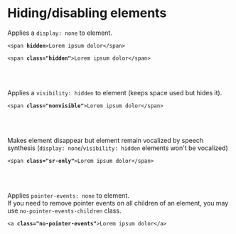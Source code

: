 
<Meta title="Front-End helpers / Hiding - Disabling elements" />

# Hiding/disabling elements


<div class="flex flex-spacebetween mb2 onmobile-flex-column">
  <div class="w49 flex-self-vcenter">
    Applies a <code>display: none</code> to element.
  </div>
  <div class="w49">
    <pre class=" language-markup prismjs"><code>&lt;span <strong>hidden</strong>&gt;Lorem ipsum dolor&lt;/span&gt;<br />
&lt;span <strong>class="hidden"</strong>&gt;Lorem ipsum dolor&lt;/span&gt;
</code></pre>
  </div>
</div>

<br /><br />

<div class="flex flex-spacebetween mb2 onmobile-flex-column">
  <div class="w49 flex-self-vcenter">
    Applies a <code>visibility: hidden</code> to element (keeps space used but hides it).
  </div>
  <div class="w49">
    <pre class=" language-markup prismjs"><code>&lt;span <strong>class="nonvisible"</strong>&gt;Lorem ipsum dolor&lt;/span&gt;
</code></pre>
  </div>
</div>

<br /><br />

<div class="flex flex-spacebetween mb2 onmobile-flex-column">
  <div class="w49 flex-self-vcenter">
    Makes element disappear but element remain vocalized by speech synthesis (<code>display: none</code>/<code>visibility: hidden</code> elements won't be vocalized)
  </div>
  <div class="w49">
    <pre class=" language-markup prismjs"><code>&lt;span <strong>class="sr-only"</strong>&gt;Lorem ipsum dolor&lt;/span&gt;
</code></pre>
  </div>
</div>

<br /><br />

<div class="flex flex-spacebetween mb2 onmobile-flex-column">
  <div class="w49 flex-self-vcenter">
    Applies <code>pointer-events: none</code> to element.<br />
    If you need to remove pointer events on all children of an element, you may use <code>no-pointer-events-children</code> class.
  </div>
  <div class="w49">
    <pre class=" language-markup prismjs"><code>&lt;a <strong>class="no-pointer-events"</strong>&gt;Lorem ipsum dolor&lt;/a&gt;
</code></pre>
  </div>
</div>
